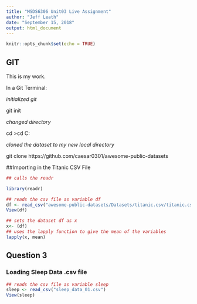 ---
title: "MSDS6306 Unit03 Live Assignment"
author: "Jeff Leath"
date: "September 15, 2018"
output: html_document
---

```{r setup, include=TRUE}
knitr::opts_chunk$set(echo = TRUE)
```



## GIT

This is my work.

In a Git Terminal:

*initialized git*

git init

*changed directory*

cd \Users\jeffl>cd C:\Users\jeffl\Dropbox\Git

*cloned the dataset to my new local directory*

git clone https://github.com/caesar0301/awesome-public-datasets

##Importing in the Titanic CSV File

``` {r}
## calls the readr

library(readr)

## reads the csv file as variable df
df <- read_csv("awesome-public-datasets/Datasets/titanic.csv/titanic.csv")
View(df)
```

``` {r}
## sets the dataset df as x
x<- (df)
## uses the lapply function to give the mean of the variables
lapply(x, mean)
```


## Question 3

### Loading Sleep Data .csv file

``` {r}
## reads the csv file as variable sleep
sleep <- read_csv("sleep_data_01.csv")
View(sleep)
```


